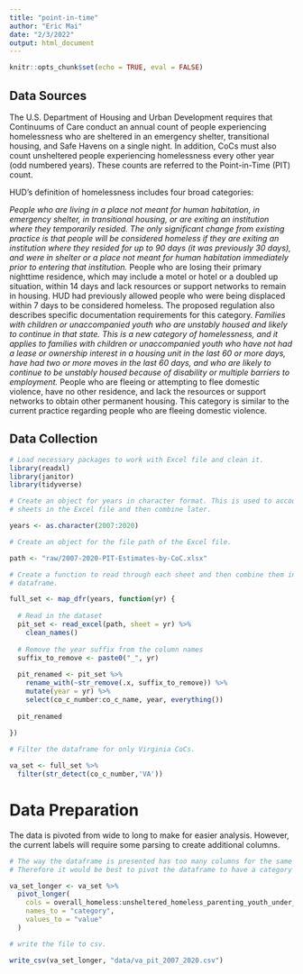 ```yaml
---
title: "point-in-time"
author: "Eric Mai"
date: "2/3/2022"
output: html_document
---
```


```r
knitr::opts_chunk$set(echo = TRUE, eval = FALSE)
```
## Data Sources
The U.S. Department of Housing and Urban Development requires that Continuums of
Care conduct an annual count of people experiencing homelessness who are sheltered
in an emergency shelter, transitional housing, and Safe Havens on a single night.
In addition, CoCs must also count unsheltered people experiencing homelessness every
other year (odd numbered years). These counts are referred to the Point-in-Time (PIT)
count.

HUD's definition of homelessness includes four broad categories:

*People who are living in a place not meant for human habitation, in emergency shelter, in transitional housing, or are exiting an institution where they temporarily resided. The only significant change from existing practice is that people will be considered homeless if they are exiting an institution where they resided for up to 90 days (it was previously 30 days), and were in shelter or a place not meant for human habitation immediately prior to entering that institution.
*People who are losing their primary nighttime residence, which may include a motel or hotel or a doubled up situation, within 14 days and lack resources or support networks to remain in housing. HUD had previously allowed people who were being displaced within 7 days to be considered homeless. The proposed regulation also describes specific documentation requirements for this category.
*Families with children or unaccompanied youth who are unstably housed and likely to continue in that state. This is a new category of homelessness, and it applies to families with children or unaccompanied youth who have not had a lease or ownership interest in a housing unit in the last 60 or more days, have had two or more moves in the last 60 days, and who are likely to continue to be unstably housed because of disability or multiple barriers to employment.
*People who are fleeing or attempting to flee domestic violence, have no other residence, and lack the resources or support networks to obtain other permanent housing. This category is similar to the current practice regarding people who are fleeing domestic violence.



## Data Collection

```r

# Load necessary packages to work with Excel file and clean it.
library(readxl)
library(janitor)
library(tidyverse)

# Create an object for years in character format. This is used to account for 
# sheets in the Excel file and then combine later.

years <- as.character(2007:2020)

# Create an object for the file path of the Excel file.

path <- "raw/2007-2020-PIT-Estimates-by-CoC.xlsx"

# Create a function to read through each sheet and then combine them into a single
# dataframe.

full_set <- map_dfr(years, function(yr) {
  
  # Read in the dataset
  pit_set <- read_excel(path, sheet = yr) %>%
    clean_names()
  
  # Remove the year suffix from the column names
  suffix_to_remove <- paste0("_", yr)
  
  pit_renamed <- pit_set %>%
    rename_with(~str_remove(.x, suffix_to_remove)) %>%
    mutate(year = yr) %>%
    select(co_c_number:co_c_name, year, everything())
  
  pit_renamed
  
})

# Filter the dataframe for only Virginia CoCs.

va_set <- full_set %>%
  filter(str_detect(co_c_number,'VA'))

```

# Data Preparation
The data is pivoted from wide to long to make for easier analysis. However, the 
current labels will require some parsing to create additional columns.
```r
# The way the dataframe is presented has too many columns for the same data values.
# Therefore it would be best to pivot the dataframe to have a category column.

va_set_longer <- va_set %>% 
  pivot_longer(
    cols = overall_homeless:unsheltered_homeless_parenting_youth_under_25_multiple_races, 
    names_to = "category",
    values_to = "value"
  )

# write the file to csv.

write_csv(va_set_longer, "data/va_pit_2007_2020.csv")
```

